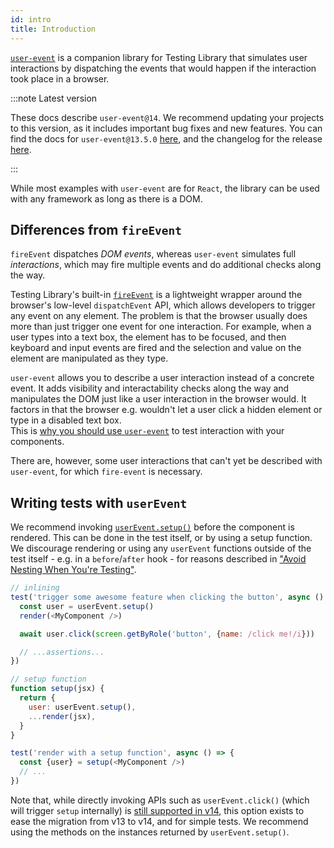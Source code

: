 ```yaml
---
id: intro
title: Introduction
---
```


[`user-event`](https://github.com/testing-library/user-event) is a companion
library for Testing Library that simulates user interactions by dispatching the
events that would happen if the interaction took place in a browser.

:::note Latest version

These docs describe `user-event@14`. We recommend updating your projects to this
version, as it includes important bug fixes and new features. You can find the
docs for `user-event@13.5.0` [here](../ecosystem-user-event.mdx), and the
changelog for the release
[here](https://github.com/testing-library/user-event/releases/tag/v14.0.0).

:::

While most examples with `user-event` are for `React`, the library can be used
with any framework as long as there is a DOM.

## Differences from `fireEvent`

`fireEvent` dispatches _DOM events_, whereas `user-event` simulates full
_interactions_, which may fire multiple events and do additional checks along
the way.

Testing Library's built-in
[`fireEvent`](dom-testing-library/api-events.mdx#fireevent) is a lightweight
wrapper around the browser's low-level `dispatchEvent` API, which allows
developers to trigger any event on any element. The problem is that the browser
usually does more than just trigger one event for one interaction. For example,
when a user types into a text box, the element has to be focused, and then
keyboard and input events are fired and the selection and value on the element
are manipulated as they type.

`user-event` allows you to describe a user interaction instead of a concrete
event. It adds visibility and interactability checks along the way and
manipulates the DOM just like a user interaction in the browser would. It
factors in that the browser e.g. wouldn't let a user click a hidden element or
type in a disabled text box.  
This is
[why you should use `user-event`](https://ph-fritsche.github.io/blog/post/why-userevent)
to test interaction with your components. 

There are, however, some user interactions that can't yet be described with `user-event`, for which `fire-event` is necessary.

## Writing tests with `userEvent`

We recommend invoking [`userEvent.setup()`](setup.mdx) before the component is
rendered. This can be done in the test itself, or by using a setup function. We
discourage rendering or using any `userEvent` functions outside of the test
itself - e.g. in a `before`/`after` hook - for reasons described in
["Avoid Nesting When You're Testing"](https://kentcdodds.com/blog/avoid-nesting-when-youre-testing).

```js
// inlining
test('trigger some awesome feature when clicking the button', async () => {
  const user = userEvent.setup()
  render(<MyComponent />)

  await user.click(screen.getByRole('button', {name: /click me!/i}))

  // ...assertions...
})
```

```js
// setup function
function setup(jsx) {
  return {
    user: userEvent.setup(),
    ...render(jsx),
  }
}

test('render with a setup function', async () => {
  const {user} = setup(<MyComponent />)
  // ...
})
```

Note that, while directly invoking APIs such as `userEvent.click()` (which will
trigger `setup` internally) is [still supported in
v14](https://testing-library.com/docs/user-event/setup#direct-apis), this option
exists to ease the migration from v13 to v14, and for simple tests. We recommend
using the methods on the instances returned by `userEvent.setup()`.
